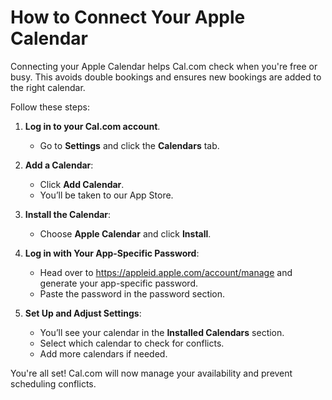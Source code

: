 # How to Connect Your Apple Calendar

Connecting your Apple Calendar helps Cal.com check when you're free or busy. This avoids double bookings and ensures new bookings are added to the right calendar.

Follow these steps:

1. **Log in to your Cal.com account**.  
   - Go to **Settings** and click the **Calendars** tab.

2. **Add a Calendar**:  
   - Click **Add Calendar**.  
   - You’ll be taken to our App Store.

3. **Install the Calendar**:  
   - Choose **Apple Calendar** and click **Install**.

4. **Log in with Your App-Specific Password**:  
   - Head over to https://appleid.apple.com/account/manage and generate your app-specific password.  
   - Paste the password in the password section.

5. **Set Up and Adjust Settings**:  
   - You’ll see your calendar in the **Installed Calendars** section.  
   - Select which calendar to check for conflicts.  
   - Add more calendars if needed.

You're all set! Cal.com will now manage your availability and prevent scheduling conflicts.
